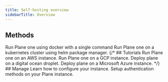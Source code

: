 ```yaml
---
title: Self-hosting overview
sidebarTitle: Overview
---
```


## Methods
<CardGroup cols={2}>
  <Card title="Docker" icon="terminal" href="/plane-one/self-host/methods/one-command">
    Run Plane one using docker with a single command
  </Card>
  <Card title="Kubernetes (Coming Soon!)" icon="gear" href="">
    Run Plane one on a kubernetes cluster using helm package manager.
  </Card>
</CardGroup>
{/* ## Tutorials
<CardGroup cols={2}>
  <Card title="Deploy on AWS" icon="aws" href="/plane-one/self-host/tutorials/aws">
    Run Plane one on an AWS instance.
  </Card>
  <Card title="Deploy on GCP" icon="google" href="/plane-one/self-host/kubernetes">
    Run Plane one on a GCP instance.
  </Card>
  <Card title="Deploy on Digital ocean" icon="digital-ocean" href="/plane-one/self-host/kubernetes">
    Deploy plane on a digital ocean droplet.
  </Card>
  <Card title="Deploy on Azure" icon="microsoft" href="/plane-one/self-host/kubernetes">
    Deploy plane on a Microsoft Azure instance.
  </Card>
</CardGroup> */}
## Manage
<CardGroup cols={2}>
  <Card title="Manage Licenses" icon="toolbox" href="/plane-one/self-host/prime-client">
    Learn how to configure your instance.
  </Card>
  <Card title="Prime CLI" icon="star-of-life" href="/plane-one/self-host/prime-cli">
    Setup authentication methods on your Plane instance.
  </Card>
</CardGroup>